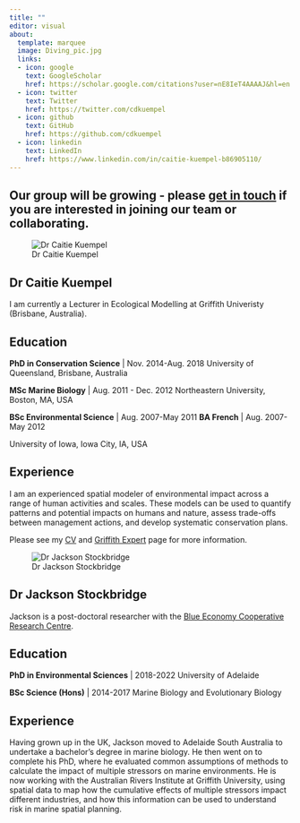 ```yaml
---
title: ""
editor: visual
about:
  template: marquee
  image: Diving_pic.jpg
  links:
  - icon: google
    text: GoogleScholar
    href: https://scholar.google.com/citations?user=nE8IeT4AAAAJ&hl=en
  - icon: twitter
    text: Twitter
    href: https://twitter.com/cdkuempel
  - icon: github
    text: GitHub
    href: https://github.com/cdkuempel
  - icon: linkedin
    text: LinkedIn
    href: https://www.linkedin.com/in/caitie-kuempel-b86905110/
---
```


## Our group will be growing - please [get in touch](contact.qmd) if you are interested in joining our team or collaborating.

::: grid
::: g-col-4
![Dr Caitie Kuempel](Kuempel_headshot.jpg)
:::

::: g-col-8
## **Dr Caitie Kuempel**

I am currently a Lecturer in Ecological Modelling at Griffith Univeristy (Brisbane, Australia).

## Education

**PhD in Conservation Science** \| Nov. 2014-Aug. 2018 University of Queensland, Brisbane, Australia

**MSc Marine Biology** \| Aug. 2011 - Dec. 2012 Northeastern University, Boston, MA, USA

**BSc Environmental Science** \| Aug. 2007-May 2011 **BA French** \| Aug. 2007-May 2012

University of Iowa, Iowa City, IA, USA

## Experience

I am an experienced spatial modeler of environmental impact across a range of human activities and scales. These models can be used to quantify patterns and potential impacts on humans and nature, assess trade-offs between management actions, and develop systematic conservation plans.

Please see my [CV](https://github.com/cdkuempel/CV/blob/master/CV.pdf) and [Griffith Expert](https://experts.griffith.edu.au/37253-caitie-kuempel) page for more information.
:::
:::




::: grid
::: g-col-4
![Dr Jackson Stockbridge](Jackson_Stockbridge.png)
:::

::: g-col-8

## **Dr Jackson Stockbridge**

Jackson is a post-doctoral researcher with the [Blue Economy Cooperative Research Centre](https://blueeconomycrc.com.au/).

## Education

**PhD in Environmental Sciences** \| 2018-2022 University of Adelaide

**BSc Science (Hons)** \| 2014-2017 Marine Biology and Evolutionary Biology

## Experience

Having grown up in the UK, Jackson moved to Adelaide South Australia to undertake a bachelor's degree in marine biology. He then went on to complete his PhD, where he evaluated common assumptions of methods to calculate the impact of multiple stressors on marine environments. He is now working with the Australian Rivers Institute at Griffith University, using spatial data to map how the cumulative effects of multiple stressors impact different industries, and how this information can be used to understand risk in marine spatial planning.
:::
:::
